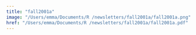 ```yaml
---
title: "fall2001a"
image: "/Users/emma/Documents/R /newsletters/fall2001a/fall2001a.png"
href: "/Users/emma/Documents/R /newsletters/fall2001a/fall2001a.pdf"
---
```

